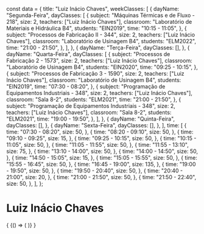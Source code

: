const data = {
  title: "Luiz Inácio Chaves",
  weekClasses: [
    {
      dayName: "Segunda-Feira",
      dayClasses: [
        {
          subject: "Máquinas Térmicas e de Fluxo - 218",
          size: 2,
          teachers: ["Luiz Inácio Chaves"],
          classroom: "Laboratório de Materiais e Hidráulica B4",
          students: "EIN2019",
          time: "10:15 - 11:05",
        },
        {
          subject: "Processos de Fabricação II - 344",
          size: 2,
          teachers: ["Luiz Inácio Chaves"],
          classroom: "Laboratório de Usinagem B4",
          students: "ELM2022",
          time: "21:00 - 21:50",
        },
      ],
    },
    {
      dayName: "Terça-Feira",
      dayClasses: [],
    },
    {
      dayName: "Quarta-Feira",
      dayClasses: [
        {
          subject: "Processos de Fabricação 2 - 1573",
          size: 2,
          teachers: ["Luiz Inácio Chaves"],
          classroom: "Laboratório de Usinagem B4",
          students: "EIN2020",
          time: "09:25 - 10:15",
        },
        {
          subject: "Processos de Fabricação 3 - 1590",
          size: 2,
          teachers: ["Luiz Inácio Chaves"],
          classroom: "Laboratório de Usinagem B4",
          students: "EIN2019",
          time: "07:30 - 08:20",
        },
        {
          subject: "Programação de Equipamentos Industriais - 348",
          size: 2,
          teachers: ["Luiz Inácio Chaves"],
          classroom: "Sala 8-2",
          students: "ELM2021",
          time: "21:00 - 21:50",
        },
        {
          subject: "Programação de Equipamentos Industriais - 348",
          size: 2,
          teachers: ["Luiz Inácio Chaves"],
          classroom: "Sala 8-2",
          students: "ELM2021",
          time: "19:00 - 19:50",
        },
      ],
    },
    {
      dayName: "Quinta-Feira",
      dayClasses: [],
    },
    {
      dayName: "Sexta-Feira",
      dayClasses: [],
    },
  ],
  time: [
    {
      time: "07:30 - 08:20",
      size: 50,
    },
    {
      time: "08:20 - 09:10",
      size: 50,
    },
    {
      time: "09:10 - 09:25",
      size: 15,
    },
    {
      time: "09:25 - 10:15",
      size: 50,
    },
    {
      time: "10:15 - 11:05",
      size: 50,
    },
    {
      time: "11:05 - 11:55",
      size: 50,
    },
    {
      time: "11:55 - 13:10",
      size: 75,
    },
    {
      time: "13:10 - 14:00",
      size: 50,
    },
    {
      time: "14:00 - 14:50",
      size: 50,
    },
    {
      time: "14:50 - 15:05",
      size: 15,
    },
    {
      time: "15:05 - 15:55",
      size: 50,
    },
    {
      time: "15:55 - 16:45",
      size: 50,
    },
    {
      time: "16:45 - 19:00",
      size: 135,
    },
    {
      time: "19:00 - 19:50",
      size: 50,
    },
    {
      time: "19:50 - 20:40",
      size: 50,
    },
    {
      time: "20:40 - 21:00",
      size: 20,
    },
    {
      time: "21:00 - 21:50",
      size: 50,
    },
    {
      time: "21:50 - 22:40",
      size: 50,
    },
  ],
};

# Luiz Inácio Chaves

<div>
  {
    <BrowserOnly>
      {() => (
        <Grid
          title={data.title}
          weekClasses={data.weekClasses}
          time={data.time}
        />
      )}
    </BrowserOnly>
  }
</div>
